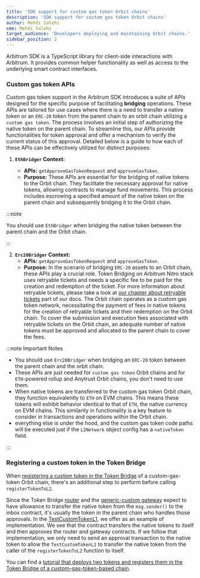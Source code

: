 ```yaml
---
title: 'SDK support for custom gas token Orbit chains'
description: 'SDK support for custom gas token Orbit chains'
author: Mehdi Salehi
sme: Mehdi Salehi
target_audience: 'Developers deploying and maintaining Orbit chains.'
sidebar_position: 2
---
```


Arbitrum SDK is a TypeScript library for client-side interactions with Arbitrum. It provides common helper functionality as well as access to the underlying smart contract interfaces.

### Custom gas token APIs

Custom gas token support in the Arbitrum SDK introduces a suite of APIs designed for the specific purpose of facilitating **bridging** operations. These APIs are tailored for use cases where there is a need to transfer a native token or an `ERC-20` token from the parent chain to an orbit chain utilizing a `custom gas token`. The process involves an initial step of authorizing the native token on the parent chain. To streamline this, our APIs provide functionalities for token approval and offer a mechanism to verify the current status of this approval. Detailed below is a guide to how each of these APIs can be effectively utilized for distinct purposes:

1. **`EthBridger` Context:**

   - **APIs:** `getApproveGasTokenRequest` and `approveGasToken`.
   - **Purpose:** These APIs are essential for the bridging of native tokens to the Orbit chain. They facilitate the necessary approval for native tokens, allowing contracts to manage fund movements. This process includes escrowing a specified amount of the native token on the parent chain and subsequently bridging it to the Orbit chain.

:::note

You should use `EthBridger` when bridging the native token between the parent chain and the Orbit chain.

:::

2. **`Erc20Bridger` Context:**
   - **APIs:** `getApproveGasTokenRequest` and `approveGasToken`.
   - **Purpose:** In the scenario of bridging `ERC-20` assets to an Orbit chain, these APIs play a crucial role. Token Bridging on Arbitrum Nitro stack uses retryable tickets and needs a specific fee to be paid for the creation and redemption of the ticket. For more information about retryable tickets, please take a look at [our chapter about retryable tickets](/how-arbitrum-works/10-l1-to-l2-messaging.mdx#retryable-tickets) part of our docs. The Orbit chain operates as a custom gas token network, necessitating the payment of fees in native tokens for the creation of retryable tickets and their redemption on the Orbit chain. To cover the submission and execution fees associated with retryable tickets on the Orbit chain, an adequate number of native tokens must be approved and allocated to the parent chain to cover the fees.

:::note Important Notes

- You should use `Erc20Bridger` when bridging an `ERC-20` token between the parent chain and the orbit chain.
- These APIs are just needed for `custom gas token` Orbit chains and for `ETH`-powered rollup and Anytrust Orbit chains, you don't need to use them.
- When native tokens are transferred to the custom gas token Orbit chain, they function equivalently to `ETH` on EVM chains. This means these tokens will exhibit behavior identical to that of `ETH`, the native currency on EVM chains. This similarity in functionality is a key feature to consider in transactions and operations within the Orbit chain.
- everything else is under the hood, and the custom gas token code paths will be executed just if the `L2Network` object config has a `nativeToken` field.

:::

### Registering a custom token in the Token Bridge

When [registering a custom token in the Token Bridge](/build-decentralized-apps/token-bridging/03-token-bridge-erc20.mdx#setting-up-your-token-with-the-generic-custom-gateway) of a custom-gas-token Orbit chain, there's an additional step to perform before calling `registerTokenToL2`.

Since the Token Bridge [router](https://github.com/OffchainLabs/token-bridge-contracts/blob/main/contracts/tokenbridge/ethereum/gateway/L1OrbitGatewayRouter.sol#L142-L144) and the [generic-custom gateway](https://github.com/OffchainLabs/token-bridge-contracts/blob/main/contracts/tokenbridge/ethereum/gateway/L1OrbitCustomGateway.sol#L203-L210) expect to have allowance to transfer the native token from the `msg.sender()` to the inbox contract, it's usually the token in the parent chain who handles those approvals. In the [TestCustomTokenL1](https://github.com/OffchainLabs/token-bridge-contracts/blob/main/contracts/tokenbridge/test/TestCustomTokenL1.sol#L158-L168), we offer as an example of implementation. We see that the contract transfers the native tokens to itself and then approves the router and gateway contracts. If we follow that implementation, we only need to send an approval transaction to the native token to allow the `TestCustomTokenL1` to transfer the native token from the caller of the `registerTokenToL2` function to itself.

You can find a [tutorial that deploys two tokens and registers them in the Token Bridge of a custom-gas-token-based chain](https://github.com/OffchainLabs/arbitrum-tutorials/tree/master/packages/custom-token-bridging).
